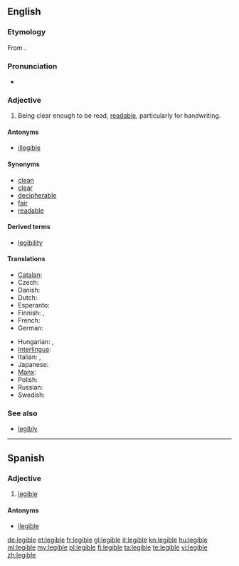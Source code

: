 ==English==

===Etymology===
From {{etyl|LL.}} {{term|legibilis||that can be read}}.

===Pronunciation===
* {{IPA|/ˈlɛʤəbl/}}

===Adjective===
{{en-adj}}

# Being clear enough to be read, [[readable]], particularly for handwriting.

====Antonyms====
* [[illegible]]

====Synonyms====
* [[clean]]
* [[clear]]
* [[decipherable]]
* [[fair]]
* [[readable]]

====Derived terms====
* [[legibility]]

====Translations====
{{trans-top|being clear enough to be read, readable, particularly for handwriting}}
* [[Catalan]]: {{t-|ca|legible}}
* Czech: {{t-|cs|čitelný|m}}
* Danish: {{t|da|læselig}}
* Dutch: {{t-|nl|leesbaar}}
* Esperanto: {{t-|eo|legebla|xs=Esperanto}}
* Finnish: {{t-|fi|luettava}}, {{t-|fi|lukukelpoinen}}
* French: {{t+|fr|lisible}}
* German: {{t+|de|leserlich}}
{{trans-mid}}
* Hungarian: {{t+|hu|olvasható}}, {{t|hu|elolvasható}}
* [[Interlingua]]: {{t|ia|legible}}
* Italian: {{t-|it|leggibile}}, {{t|it|decifrabile}}
* Japanese: {{t|ja|読みやすい|tr=[[yomiyasui]]}}
* [[Manx]]: {{t|gv|so-lhaih}}
* Polish: {{t|pl|czytelny|m}}
* Russian: {{t+|ru|разборчивый|sc=Cyrl}}
* Swedish: {{t|sv|läsbar}}
{{trans-bottom}}

===See also===
* [[legibly]]

----

==Spanish==

===Adjective===
{{es-adj}}

# [[legible#English|legible]]

====Antonyms====
* [[ilegible]]

[[de:legible]]
[[et:legible]]
[[fr:legible]]
[[gl:legible]]
[[it:legible]]
[[kn:legible]]
[[hu:legible]]
[[ml:legible]]
[[my:legible]]
[[pl:legible]]
[[fi:legible]]
[[ta:legible]]
[[te:legible]]
[[vi:legible]]
[[zh:legible]]